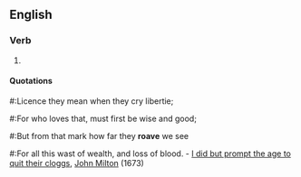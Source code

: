 ==English==

===Verb===
{{infl|en|verb}}

# {{archaic spelling of|rove}}

====Quotations====
#:Licence they mean when they cry libertie;
#:For who loves that, must first be wise and good;
#:But from that mark how far they '''roave''' we see
#:For all this wast of wealth, and loss of blood. - [[s:I did but prompt the age to quit their cloggs|I did but prompt the age to quit their cloggs]], [[w:John Milton|John Milton]] (1673)